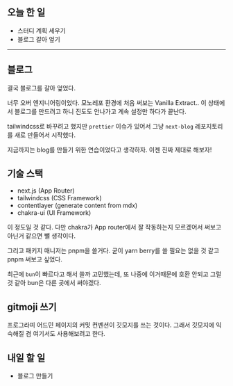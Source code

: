 ## 오늘 한 일

- 스터디 계획 세우기
- 블로그 갈아 엎기

---

## 블로그

결국 블로그를 갈아 엎었다.

너무 오버 엔지니어링이었다. 모노레포 환경에 처음 써보는 Vanilla Extract.. 이 상태에서 블로그를 만드려고 하니 진도도 안나가고 계속 설정만 하다가 끝난다.

tailwindcss로 바꾸려고 했지만 `prettier` 이슈가 있어서 그냥 `next-blog` 레포지토리를 새로 만들어서 시작했다.

지금까지는 blog를 만들기 위한 연습이었다고 생각하자. 이젠 진짜 제대로 해보자!

## 기술 스택

- next.js (App Router)
- tailwindcss (CSS Framework)
- contentlayer (generate content from mdx)
- chakra-ui (UI Framework)

이 정도일 것 같다. 다만 chakra가 App router에서 잘 작동하는지 모르겠어서 써보고 아닌거 같으면 뺄 생각이다.

그리고 패키지 매니저는 pnpm을 쓸거다. 굳이 yarn berry를 쓸 필요는 없을 것 같고 pnpm 써보고 싶었다.

최근에 `bun`이 빠르다고 해서 쓸까 고민했는데, 또 나중에 이거때문에 호환 안되고 그럴 것 같아 bun은 다른 곳에서 써야겠다.

## gitmoji 쓰기

프로그라피 어드민 페이지의 커밋 컨벤션이 깃모지를 쓰는 것이다. 그래서 깃모지에 익숙해질 겸 여기서도 사용해보려고 한다.

## 내일 할 일

- 블로그 만들기
